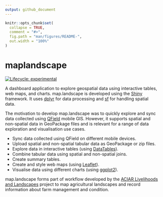 ```yaml
---
output: github_document
---
```


<!-- README.md is generated from README.Rmd. Please edit that file -->

```r
knitr::opts_chunk$set(
  collapse = TRUE,
  comment = "#>",
  fig.path = "man/figures/README-",
  out.width = "100%"
)
```

# maplandscape

<!-- badges: start -->
[![Lifecycle: experimental](https://img.shields.io/badge/lifecycle-experimental-orange.svg)](https://www.tidyverse.org/lifecycle/#experimental)
<!-- badges: end -->

A dashboard application to explore geospatial data using interactive tables, web maps, and charts. map.landscape is developed using the <a href="https://shiny.rstudio.com" target="_blank">Shiny</a> framework. It uses <a href="https://dplyr.tidyverse.org" target="_blank">dplyr</a> for data processing and <a href="https://r-spatial.github.io/sf/" target="_blank">sf</a> for handling spatial data. 

The motivation to develop map.landscape was to quickly explore and sync data collected using <a href="https://qfield.org" target="_blank">QField</a> mobile GIS. However, it supports spatial and non-spatial data in GeoPackage files and is relevant for a range of data exploration and visualisation use cases. 

* Sync data collected using QField on different mobile devices.
* Upload spatial and non-spatial tabular data as GeoPackage or zip files.
* Explore data in interactive tables (using <a href="https://rstudio.github.io/DT/" target="_blank">DataTables</a>).
* Combine tabular data using spatial and non-spatial joins.
* Create summary tables.
* Create and style web maps (using <a href="https://rstudio.github.io/leaflet/" target="_blank">Leaflet</a>).
* Visualise data using different charts (using <a href="https://ggplot2.tidyverse.org" target="_blank">ggplot2</a>).

map.landscape forms part of workflow developed by the <a href="https://livelihoods-and-landscapes.com" target="_blank">ACIAR Livelihoods and Landscapes</a> project to map agricultural landscapes and record information about farm management and condition. 
